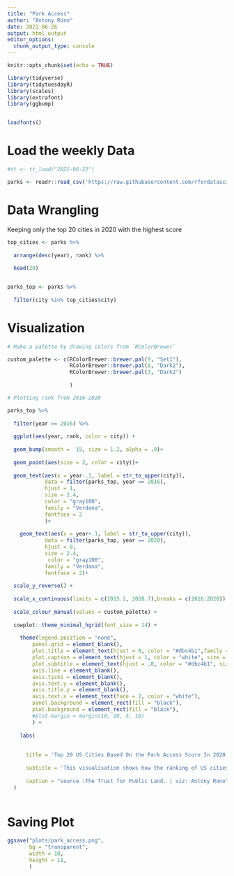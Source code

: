 ```yaml
---
title: "Park Access"
author: "Antony Rono"
date: 2021-06-26
output: html_output
editor_options: 
  chunk_output_type: console
---
```




```r

knitr::opts_chunk$set(echo = TRUE)

library(tidyverse)
library(tidytuesdayR)
library(scales)
library(extrafont)
library(ggbump)


loadfonts()

```

# Load the weekly Data

```r

#tt <- tt_load("2021-06-22")

parks <- readr::read_csv('https://raw.githubusercontent.com/rfordatascience/tidytuesday/master/data/2021/2021-06-22/parks.csv')


```

# Data Wrangling 

Keeping only the top 20 cities in 2020 with the highest score

```r

top_cities <- parks %>% 
  
  arrange(desc(year), rank) %>% 
  
  head(20)


parks_top <- parks %>% 
  
  filter(city %in% top_cities$city)


```

# Visualization

```r

# Make a palette by drawing colors from `RColorBrewer`

custom_palette <- c(RColorBrewer::brewer.pal(9, "Set1"),
                    RColorBrewer::brewer.pal(8, "Dark2"),
                    RColorBrewer::brewer.pal(3, "Dark2")
                    
                    )

# Plotting rank from 2016-2020

parks_top %>% 
  
  filter(year >= 2016) %>% 
  
  ggplot(aes(year, rank, color = city)) +
  
  geom_bump(smooth =  15, size = 1.2, alpha = .9)+
  
  geom_point(aes(size = 2, color = city))+
  
  geom_text(aes(x = year-.1, label = str_to_upper(city)), 
            data = filter(parks_top, year == 2016),
            hjust = 1,
            size = 2.4, 
            color = "gray100",
            family = "Verdana",
            fontface = 2
            )+
  
    geom_text(aes(x = year+.1, label = str_to_upper(city)), 
            data = filter(parks_top, year == 2020),
            hjust = 0,
            size = 2.4,
             color = "gray100",
            family = "Verdana",
            fontface = 2)+
  
  scale_y_reverse() +
  
  scale_x_continuous(limits = c(2015.1, 2020.7),breaks = c(2016:2020)) +
  
  scale_colour_manual(values = custom_palette) +
  
  cowplot::theme_minimal_hgrid(font_size = 14) +
  
    theme(legend.position = "none",
        panel.grid = element_blank(),
        plot.title = element_text(hjust = 0, color = "#dbc4b1",family = "Verdana", face = 2),
        plot.caption = element_text(hjust = 1, color = "white", size = 8),
        plot.subtitle = element_text(hjust = .0, color = "#dbc4b1", size = 10,family = "Verdana", face = 2),
        axis.line = element_blank(),
        axis.ticks = element_blank(),
        axis.text.y = element_blank(),
        axis.title.y = element_blank(),
        axis.text.x = element_text(face = 2, color = "white"),
        panel.background = element_rect(fill = "black"),
        plot.background = element_rect(fill = "black"),
        #plot.margin = margin(10, 10, 5, 10)
        ) +
  
    labs(
      
    
      title = 'Top 20 US Cities Based On the Park Access Score In 2020',
    
      subtitle = 'This visualisation shows how the ranking of US cities has evolved from 2016 to 2020.\nThe Index used factors in 5 metrics: park access, acreage, investment, amenities and equity',
    
      caption = "source :The Trust for Public Land. | viz: Antony Rono"
  ) 
  

```

# Saving Plot

```r
ggsave("plots/park_access.png", 
       bg = "transparent", 
       width = 10, 
       height = 11,
       )
```

